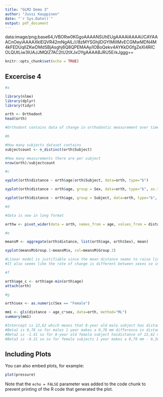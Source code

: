 ```yaml
---
title: "GLM2 Demo 3"
author: "Jussi Kauppinen"
date: "`r Sys.Date()`"
output: pdf_document
---
```

data:image/png;base64,iVBORw0KGgoAAAANSUhEUgAAAAIAAAAUCAYAAACnOeyiAAAAXklEQVR42mNgAIL///8zMYSGhjIDGYIMIiIMvECGMwMDN4M4kFEDUqIIZKwDMdSBjAsghj6Q8QPEMAAy/lOBoQekv4AYKkDGfgZeXl4RICOLQUtLiw3IUAJJMQIZ7AC2tU2tXJxOYgAAAABJRU5ErkJggg==
```r
knitr::opts_chunk$set(echo = TRUE)
```

## Excercise 4

```r
#a

library(nlme)
library(dplyr)
library(tidyr)

orth <- Orthodont
head(orth)

#Orthodont contains data of change in orthodontic measurement over time for several young subjects. One row contains a distance measurement, age, Subject and Sex.

#b

#How many subjects dataset contains
subjectcount <- n_distinct(orth$Subject)

#How many measurements there are per subject
nrow(orth)/subjectcount

#c

xyplot(orth$distance ~ orth$age|orth$Subject, data=orth, type="b")

xyplot(orth$distance ~ orth$age, group = Sex, data=orth, type="b", as.table=T)

xyplot(orth$distance ~ orth$age, group = Subject, data=orth, type="b", as.table=T)

#d

#data is now in long format

orthw <- pivot_wider(data = orth, names_from = age, values_from = distance)

#e

meansM <- aggregate(orth$distance, list(orth$age, orth$Sex), mean)

xyplot(meansM$Group.1~meansM$x, col=meansM$Group.2)

#Linear model is justifiable since the mean distance seems to raise linearly for both sexes.
#It also seems like the rate of change is different between sexes so interaction term would also be justifiable.

#f

orth$age_c <- orth$age-min(orth$age)
attach(orth)

#g

orth$sex <- as.numeric(Sex == "Female")

mm1 <- gls(distance ~ age_c*sex, data=orth, method="ML")
summary(mm1)

#Intercept is 22,62 which means that 8-year old male subject has distance of 22,6 mm.
#Beta1 is 0,78 so for males 1 year makes a 0,78 mm difference in distance.
#Beta2 is -1.41 so for 8-year old female subject hasdistance of 22,62 mm - 1,41 mm = 21,21 mm
#Beta3 is -0.31 so so for female subjects 1 year makes a 0,78 mm - 0,30 mm = 0,48 mm difference in distance.

```

## Including Plots

You can also embed plots, for example:

```r
plot(pressure)
```

Note that the `echo = FALSE` parameter was added to the code chunk to prevent printing of the R code that generated the plot.
